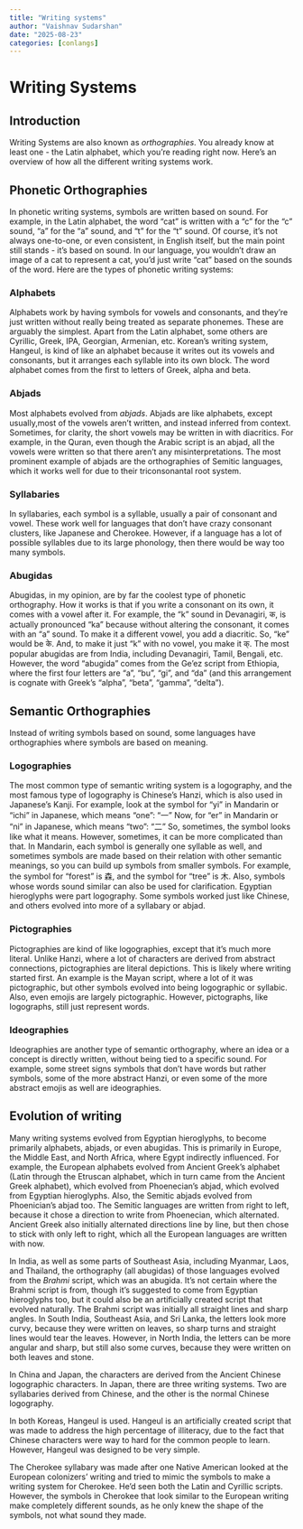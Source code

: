 ```yaml
---
title: "Writing systems"
author: "Vaishnav Sudarshan"
date: "2025-08-23"
categories: [conlangs]
---
```


# Writing Systems
## Introduction 
Writing Systems are also known as _orthographies_. You already know at least one - the Latin alphabet, which you're reading right now. Here's an overview of how all the different writing systems work. 

## Phonetic Orthographies
In phonetic writing systems, symbols are written based on sound. For example, in the Latin alphabet, the word "cat" is written with a "c" for the "c" sound, "a" for the "a" sound, and "t" for the "t" sound. Of course, it's not always one-to-one, or even consistent, in English itself, but the main point still stands - it's based on sound. In our language, you wouldn't draw an image of a cat to represent a cat, you'd just write "cat" based on the sounds of the word.
Here are the types of phonetic writing systems:

### Alphabets
Alphabets work by having symbols for vowels and consonants, and they're just written without really being treated as separate phonemes. These are arguably the simplest. Apart from the Latin alphabet, some others are Cyrillic, Greek, IPA, Georgian, Armenian, etc. Korean's writing system, Hangeul, is kind of like an alphabet because it writes out its vowels and consonants, but it arranges each syllable into its own block. The word alphabet comes from the first to letters of Greek, alpha and beta. 

### Abjads
Most alphabets evolved from _abjads_. Abjads are like alphabets, except usually,most of the vowels aren't written, and instead inferred from context. Sometimes, for clarity, the short vowels may be written in with diacritics. For example, in the Quran, even though the Arabic script is an abjad, all the vowels were written so that there aren't any misinterpretations. 
The most prominent example of abjads are the orthographies of Semitic languages, which it works well for due to their triconsonantal root system. 

### Syllabaries
In syllabaries, each symbol is a syllable, usually a pair of consonant and vowel. These work well for languages that don't have crazy consonant clusters, like Japanese and Cherokee. However, if a language has a lot of possible syllables due to its large phonology, then there would be way too many symbols. 

### Abugidas
Abugidas, in my opinion, are by far the coolest type of phonetic orthography. How it works is that if you write a consonant on its own, it comes with a vowel after it. For example, the "k" sound in Devanagiri, क, is actually pronounced "ka" because without altering the consonant, it comes with an "a" sound. To make it a different vowel, you add a diacritic. So, "ke" would be के. And, to make it just "k" with no vowel, you make it क्. The most popular abugidas are from India, including Devanagiri, Tamil, Bengali, etc. However, the word "abugida" comes from the Ge'ez script from Ethiopia, where the first four letters are "a", "bu", "gi", and "da" (and this arrangement is cognate with Greek's "alpha", "beta", "gamma", "delta").

## Semantic Orthographies
Instead of writing symbols based on sound, some languages have orthographies where symbols are based on meaning. 

### Logographies
The most common type of semantic writing system is a logography, and the most famous type of logography is Chinese's Hanzi, which is also used in Japanese's Kanji. 
For example, look at the symbol for "yi" in Mandarin or "ichi" in Japanese, which means "one":
"一"
Now, for "er" in Mandarin or "ni" in Japanese, which means "two":
"二"
So, sometimes, the symbol looks like what it means. However, sometimes, it can be more complicated than that. In Mandarin, each symbol is generally one syllable as well, and sometimes symbols are made based on their relation with other semantic meanings, so you can build up symbols from smaller symbols. For example, the symbol for "forest" is 森, and the symbol for "tree" is 木. 
Also, symbols whose words sound similar can also be used for clarification. 
Egyptian hieroglyphs were part logography. Some symbols worked just like Chinese, and others evolved into more of a syllabary or abjad. 

### Pictographies
Pictographies are kind of like logographies, except that it's much more literal. Unlike Hanzi, where a lot of characters are derived from abstract connections, pictographies are literal depictions. This is likely where writing started first. An example is the Mayan script, where a lot of it was pictographic, but other symbols evolved into being logographic or syllabic. Also, even emojis are largely pictographic. However, pictographs, like logographs, still just represent words.

### Ideographies
Ideographies are another type of semantic orthography, where an idea or a concept is directly written, without being tied to a specific sound. For example, some street signs symbols that don't have words but rather symbols, some of the more abstract Hanzi, or even some of the more abstract emojis as well are ideographies.

## Evolution of writing
Many writing systems evolved from Egyptian hieroglyphs, to become primarily alphabets, abjads, or even abugidas. This is primarily in Europe, the Middle East, and North Africa, where Egypt indirectly influenced. For example, the European alphabets evolved from Ancient Greek's alphabet (Latin through the Etruscan alphabet, which in turn came from the Ancient Greek alphabet), which evolved from Phoenecian's abjad, which evolved from Egyptian hieroglyphs. Also, the Semitic abjads evolved from Phoenician's abjad too. The Semitic languages are written from right to left, because it chose a direction to write from Phoenecian, which alternated. Ancient Greek also initially alternated directions line by line, but then chose to stick with only left to right, which all the European languages are written with now. 

In India, as well as some parts of Southeast Asia, including Myanmar, Laos, and Thailand, the orthography (all abugidas) of those languages evolved from the _Brahmi_ script, which was an abugida. It's not certain where the Brahmi script is from, though it's suggested to come from Egyptian hieroglyphs too, but it could also be an artificially created script that evolved naturally. The Brahmi script was initially all straight lines and sharp angles. In South India, Southeast Asia, and Sri Lanka, the letters look more curvy, because they were written on leaves, so sharp turns and straight lines would tear the leaves. However, in North India, the letters can be more angular and sharp, but still also some curves, because they were written on both leaves and stone. 

In China and Japan, the characters are derived from the Ancient Chinese logographic characters. In Japan, there are three writing systems. Two are syllabaries derived from Chinese, and the other is the normal Chinese logography.

In both Koreas, Hangeul is used. Hangeul is an artificially created script that was made to address the high percentage of illiteracy, due to the fact that Chinese characters were way to hard for the common people to learn. However, Hangeul was designed to be very simple.

The Cherokee syllabary was made after one Native American looked at the European colonizers' writing and tried to mimic the symbols to make a writing system for Cherokee. He'd seen both the Latin and Cyrillic scripts. However, the symbols in Cherokee that look similar to the European writing make completely different sounds, as he only knew the shape of the symbols, not what sound they made.
